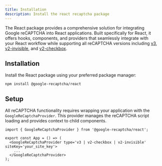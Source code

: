 ```yaml
---
title: Installation
description: Install the react recaptcha package
---
```


The React package provides a comprehensive solution for integrating Google reCAPTCHA into React applications. Built specifically for React, it offers hooks, components, and providers that seamlessly integrate with your React workflow while supporting all reCAPTCHA versions including [v3](./versions/v3), [v2-invisible](./versions/v2-invisible), and [v2-checkbox](./versions/v2-checkbox).

## Installation

Install the React package using your preferred package manager:

```package-install
npm install @google-recaptcha/react
```

## Setup

All reCAPTCHA functionality requires wrapping your application with the `GoogleReCaptchaProvider`. This provider manages the reCAPTCHA script loading and provides context to child components.

```tsx
import { GoogleReCaptchaProvider } from '@google-recaptcha/react';

export const App = () => (
  <GoogleReCaptchaProvider type='v3 | v2-checkbox | v2-invisible' siteKey='your_site_key'>
    ...
  </GoogleReCaptchaProvider>
);
```
